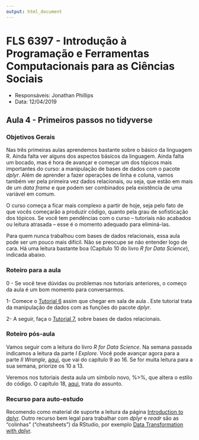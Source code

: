 ```yaml
---
output: html_document
---
```


#  FLS 6397 - Introdução à Programação e Ferramentas Computacionais para as Ciências Sociais

- Responsáveis: Jonathan Phillips
- Data: 12/04/2019

## Aula 4 - Primeiros passos no tidyverse

### Objetivos Gerais

Nas três primeiras aulas aprendemos bastante sobre o básico da linguagem R. Ainda falta ver alguns dos aspectos básicos da linguagem. Ainda falta um bocado, mas é hora de avançar e começar um dos tópicos mais importantes do curso: a manipulação de bases de dados com o pacote _dplyr_. Além de aprender a fazer operações de linha e coluna, vamos também ver pela primeira vez dados relacionais, ou seja, que estão em mais de um _data frame_ e que podem ser combinados pela existência de uma variável em comum.

O curso começa a ficar mais complexo a partir de hoje, seja pelo fato de que vocês começarão a produzir código, quanto pela grau de sofisticação dos tópicos. Se você tem pendências com o curso -- tutoriais não acabados ou leitura atrasada -- esse é o momento adequado para eliminá-las.

Para quem nunca trabalhou com bases de dados relacionais, essa aula pode ser um pouco mais difícil. Não se preocupe se não entender logo de cara. Há uma leitura bastante boa (Capítulo 10 do livro _R for Data Science_), indicada abaixo.

### Roteiro para a aula

0 - Se você teve dúvidas ou problemas nos tutoriais anteriores, o começo da aula é um bom momento para conversarmos.

1- Comece o [Tutorial 6](https://jonnyphillips.github.io/FLS6397_2019/tutorials/tutorial06.html) assim que chegar em sala de aula . Este tutorial trata da manipulação de dados com as funções do pacote _dplyr_.

2- A seguir, faça o [Tutorial 7](https://jonnyphillips.github.io/FLS6397_2019/tutorials/tutorial07.html), sobre bases de dados relacionais.

### Roteiro pós-aula

Vamos seguir com a leitura do livro _R for Data Science_. Na semana passada indicamos a leitura da parte _I Explore_. Você pode avançar agora para a parte _II Wrangle_, [aqui](http://r4ds.had.co.nz/wrangle-intro.html), que vai do capítulo 9 ao 16. Se for muita leitura para a sua semana, priorize os 10 a 13.

Veremos nos tutoriais desta aula um símbolo novo, \%\>\%, que altera o estilo do código. O capítulo 18, [aqui](http://r4ds.had.co.nz/pipes.html), trata do assunto. 

### Recurso para auto-estudo

Recomendo como material de suporte a leitura da página [Introduction to dplyr](https://cran.r-project.org/web/packages/dplyr/vignettes/dplyr.html). Outro recurso bem legal para trabalhar com _dplyr_ e _readr_ são as "colinhas" ("cheatsheets") da RStudio, por exemplo [Data Transformation with dplyr](https://github.com/rstudio/cheatsheets/raw/master/data-transformation.pdf).